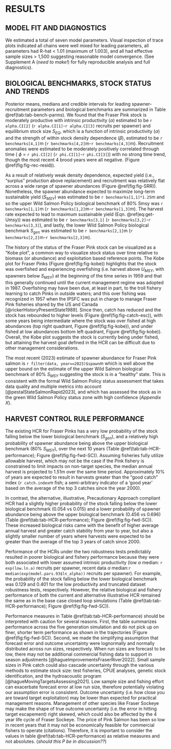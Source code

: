 # RESULTS  

## MODEL FIT AND DIAGNOSTICS  
We estimated a total of seven model parameters. 
Visual inspection of trace plots indicated all chains were well mixed for leading parameters, all parameters had R-hat < 1.01 (maximum of 1.003), and all had effective sample sizes > 1,500 suggesting reasonable model convergence. 
(See Supplement A (*need to make!*) for fully reproducible analysis and full diagnostics).  


## BIOLOGICAL BENCHMARKS, STOCK STATUS AND TRENDS  

Posterior means, medians and credible intervals for leading spawner-recruitment parameters and biological benchmarks are summarized in Table \@ref(tab:tab-bench-parms). 
We found that the Fraser Pink stock is moderately productive with intrinsic productivity ($\alpha$) estimated to be `r alpha.CI[2]` (`r alpha.CI[1]`-`r alpha.CI[3]` recruits per spawner) and equilibrium stock size $S_{EQ}$, which is a function of intrinsic productivity ($\alpha$) and the strength of within stock density dependence ($\beta$), estimated to be `r benchmarks[4,1]`m (`r benchmarks[4,2]`m-`r benchmarks[4,3]`m). 
Recruitment anomalies were estimated to be moderately positively correlated through time ( $\phi$ = `r phi.CI[2]` (`r phi.CI[1]`-`r phi.CI[3]`)) with no strong time trend, though the most recent 4 brood years were all negative. (Figure \@ref(fig:fig-rec-resid)). 

As a result of relatively weak density dependence, expected yield (i.e., “surplus” production above replacement) and recruitment was relatively flat across a wide range of spawner abundances (Figure \@ref(fig:fig-SRR)).
Nonetheless, the spawner abundance expected to maximize long-term sustainable yield ($S_{MSY}$) was estimated to be `r benchmarks[1,1]*1.25`m and so the upper Wild Salmon Policy biological benchmark of 80% Smsy was `r benchmarks[1,1]`m (`r benchmarks[1,2]`m-`r benchmarks[1,3]`m). The harvest rate expected to lead to maximum sustainable yield (Eqn. \@ref(eq:get-Umsy)) was estimated to be `r benchmarks[3,1]` (`r benchmarks[3,2]`-`r benchmarks[3,3]`), and lastly, the lower Wild Salmon Policy biological benchmark $S_{gen}$ was estimated to be `r benchmarks[2,1]`m (`r benchmarks[2,2]`m-`r benchmarks[2,3]`m).  


The history of the status of the Fraser Pink stock can be visualized as a “Kobe plot”, a common way to visualize stock status over time relative to biomass (or abundance) and exploitation based reference points. 
The Kobe plot for Fraser Pinks (Figure \@ref(fig:fig-kobe)) highlights that the stock was overfished and experiencing overfishing (i.e. harvest above $U_{MSY}$, with spawners below $S_{MSY}$) at the beginning of the time series in 1959 and that this generally continued until the current management regime was adopted in 1987. 
Overfishing may have been due, at least in part, to the troll fishery learning to catch Pinks in outside waters; and this over fishing was recognized in 1957 when the IPSFC was put in charge to manage Fraser Pink fisheries shared by the US and Canada [@rickerHistoryPresentState1989]. 
Since then, catch has reduced and the stock has rebounded to higher levels (Figure \@ref(fig:fig-catch-esc)), with some years being intermediate where the stock was over fished at high abundances (top right quadrant, Figure \@ref(fig:fig-kobe)), and under fished at low abundances bottom left quadrant, Figure \@ref(fig:fig-kobe)). 
Overall, the Kobe plot suggests the stock is currently being under fished, but attaining the harvest goal defined in the HCR can be difficult due to other management considerations.  

The most recent (2023) estimate of spawner abundance for Fraser Pink salmon is `r filter(data, year==2023)$spawn`m which is well above the upper bound on the estimate of the upper Wild Salmon biological benchmark of 80% $S_{MSY}$ suggesting the stock is in a “healthy” state. 
This is consistent with the formal Wild Salmon Policy status assessment that takes data quality and multiple metrics into account [@pestalStateSalmonRapid2023], and which has assessed the stock as in the green Wild Salmon Policy status zone with high confidence (*Appendix  X*). 

## HARVEST CONTROL RULE PERFORMANCE  

The existing HCR for Fraser Pinks has a very low probability of the stock falling below the lower biological benchmark ($S_{gen}$), and a relatively high probability of spawner abundance being above the upper biological benchmark (80% $S_{MSY}$), over the next 10 years (Table \@ref(tab:tab-HCR-performance); Figure \@ref(fig:fig-fwd-SC)). 
Assuming fisheries fully utilize allowable harvest, which may not be the case if the Pink fishery is constrained to limit impacts on non-target species, the median annual harvest is projected to 1.51m over the same time period. 
Approximately 10% of years are expected to result in harvests greater than the "good catch" index (`r catch.index`m fish; a semi-arbitrary indicator of a ‘good year’ based on the average of the top 3 catches since the year 2000).  

In contrast, the alternative, illustrative, Precautionary Approach compliant HCR had a slightly higher probability of the stock falling below the lower biological benchmark (0.054 vs 0.015) and a lower probability of spawner abundance being above the upper biological benchmark (0.456 vs 0.696) (Table \@ref(tab:tab-HCR-performance); Figure \@ref(fig:fig-fwd-SC)). 
These increased biological risks came with the benefit of higher average annual harvest and greater catch stability from year to year, but also a slightly smaller number of years where harvests were expected to be greater than the average of the top 3 years of catch since 2000.  

Performance of the HCRs under the two robustness tests predictably resulted in poorer biological and fishery performance because they were both associated with lower assumed intrinsic productivity (low $\alpha$ median: `r exp(low.ln.a)` recruits per spawner, recent data $\alpha$ median:`r median(exp(model.pars.93$ln_alpha))` recruits per spawner). 
For example, the probability of the stock falling below the lower biological benchmark was 0.129 and 0.401 for the low productivity and truncated dataset robustness tests, respectively. 
However, the relative biological and fishery performance of both the current and alternative illustrative HCR remained the same as in the base case closed loop simulations (Table \@ref(tab:tab-HCR-performance); Figure \@ref(fig:fig-fwd-SC)). 

Performance measures in Table \@ref(tab:tab-HCR-performance) should be interpreted with caution for several reasons. 
First, the table summarizes performance across the five generation simulation and do not pick up on finer, shorter term performance as shown in the trajectories (Figure \@ref(fig:fig-fwd-SC)). 
Second, we made the simplifying assumption that forecast error and outcome uncertainty were lognormally and normally distributed across run sizes, respectively. 
When run sizes are forecast to be low, there may not be additional commercial fishing data to support in season adjustments [@hagueImprovementsFraserRiver2022]. 
Small sample sizes in Pink catch could also cascade uncertainty through the various methods to estimate stock size: test fisheries, CPUE analyses, genetic stock identification, and the hydroacoustic program [@hagueMovingTargetsAssessing2021]. 
Low sample size and fishing effort can exacerbate forecast error at low run size, therefore potentially violating our assumption error is consistent. 
Outcome uncertainty (i.e. how close you are toward target exploitation) may be lower than expected for practical management reasons. 
Management of other species like Fraser Sockeye may make the shape of true outcome uncertainty (i.e. the error in hitting target escapement) right skewed, which could also be affected by the 4 year life cycle of Fraser Sockeye. 
The price of Pink Salmon has been so low in recent years that it may not be economically feasible for commercial fishers to operate (citations). Therefore, it is important to consider the values in table \@ref(tab:tab-HCR-performance) as relative measures and not absolutes. (*should this P be in discussion??*)

